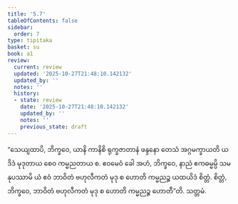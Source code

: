 ```yaml
---
title: '5.7'
tableOfContents: false
sidebar:
  order: 7
type: tipitaka
basket: su
book: a1
review:
  current: review
  updated: '2025-10-27T21:48:10.142132'
  updated_by: ''
  notes: ''
  history:
  - state: review
    date: '2025-10-27T21:48:10.142132'
    updated_by: ''
    notes: ''
    previous_state: draft
---
```



<ReviewStatus review={frontmatter.review} showDetails={true} />

<HypothesisAnnotation frontmatter={frontmatter} />

<DynamicBreadcrumb />

<Division number="47" book="a1" e="ch" v="15" p="8">

<Paragraph number="99" book="a1">
“သေယျထာပိ, ဘိက္ခဝေ, ယာနိ ကာနိစိ ရုက္ခဇာတာနံ ဖန္ဒနော တေသံ အဂ္ဂမက္ခာယတိ ယဒိဒံ မုဒုတာယ စေဝ ကမ္မညတာယ စ. ဧဝမေဝံ ခေါ အဟံ, ဘိက္ခဝေ, နာညံ ဧကဓမ္မမ္ပိ သမနုပဿာမိ ယံ ဧဝံ ဘာဝိတံ ဗဟုလီကတံ မုဒု စ ဟောတိ ကမ္မညဉ္စ ယထယိဒံ စိတ္တံ. စိတ္တံ, ဘိက္ခဝေ, ဘာဝိတံ ဗဟုလီကတံ မုဒု စ ဟောတိ ကမ္မညဉ္စ ဟောတီ”တိ.

</Paragraph>
</Division>

<Paragraph number="100" type="center" book="a1">
သတ္တမံ.
</Paragraph>